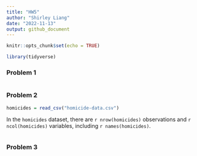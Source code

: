 ```yaml
---
title: "HW5"
author: "Shirley Liang"
date: "2022-11-13"
output: github_document
---
```


```r

knitr::opts_chunk$set(echo = TRUE)

library(tidyverse)

```

### Problem 1

```r



```

### Problem 2

```r

homicides = read_csv("homicide-data.csv")

```

In the `homicides` dataset, there are `r nrow(homicides)` observations and `r ncol(homicides)` variables, including `r names(homicides)`.

```r



```

### Problem 3

```r



```

